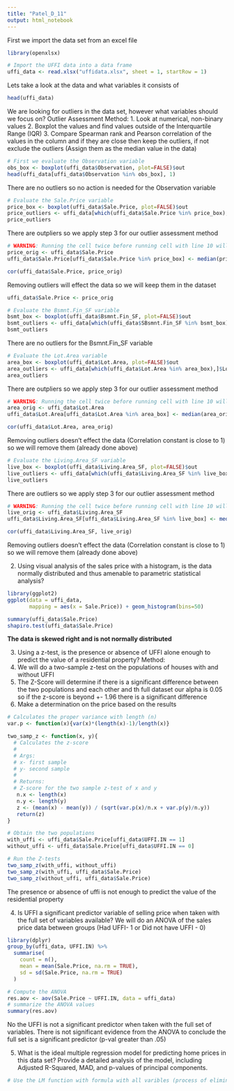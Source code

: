```yaml
---
title: "Patel_D_11"
output: html_notebook
---
```


First we import the data set from an excel file
```r
library(openxlsx)

# Import the UFFI data into a data frame
uffi_data <- read.xlsx("uffidata.xlsx", sheet = 1, startRow = 1)
```

Lets take a look at the data and what variables it consists of
```r
head(uffi_data)
```

We are looking for outliers in the data set, however what variables should we focus on?
Outlier Assessment Method:
  1. Look at numerical, non-binary values
  2. Boxplot the values and find values outside of the Interquartile Range (IQR)
  3. Compare Spearman rank and Pearson correlation of the values in the column and if they are close then keep the outliers,
     if not exclude the outliers (Assign them as the median value in the data)
```r
# First we evaluate the Observation variable
obs_box <- boxplot(uffi_data$Observation, plot=FALSE)$out
head(uffi_data[uffi_data$Observation %in% obs_box], 1)
```
There are no outliers so no action is needed for the Observation variable



```r
# Evaluate the Sale.Price variable
price_box <- boxplot(uffi_data$Sale.Price, plot=FALSE)$out
price_outliers <- uffi_data[which(uffi_data$Sale.Price %in% price_box),]
price_outliers
```
There are outpliers so we apply step 3 for our outlier assessment method
```r
# WARNING: Running the cell twice before running cell with line 10 will give an error
price_orig <- uffi_data$Sale.Price
uffi_data$Sale.Price[uffi_data$Sale.Price %in% price_box] <- median(price_orig)
```

```r
cor(uffi_data$Sale.Price, price_orig)

```
Removing outliers will effect the data so we will keep them in the dataset
```r
uffi_data$Sale.Price <- price_orig
```



```r
# Evaluate the Bsmnt.Fin_SF variable
bsmt_box <- boxplot(uffi_data$Bsmnt.Fin_SF, plot=FALSE)$out
bsmt_outliers <- uffi_data[which(uffi_data$SBsmnt.Fin_SF %in% bsmt_box),]$Bsmnt.Fin_SF
bsmt_outliers
```
There are no outliers for the Bsmnt.Fin_SF variable



```r
# Evaluate the Lot.Area variable
area_box <- boxplot(uffi_data$Lot.Area, plot=FALSE)$out
area_outliers <- uffi_data[which(uffi_data$Lot.Area %in% area_box),]$Lot.Area
area_outliers
```
There are outpliers so we apply step 3 for our outlier assessment method
```r
# WARNING: Running the cell twice before running cell with line 10 will give an error
area_orig <- uffi_data$Lot.Area
uffi_data$Lot.Area[uffi_data$Lot.Area %in% area_box] <- median(area_orig)
```

```r
cor(uffi_data$Lot.Area, area_orig)
```
Removing outliers doesn't effect the data (Correlation constant is close to 1) so we will remove them (already done above)



```r
# Evaluate the Living.Area_SF variable
live_box <- boxplot(uffi_data$Living.Area_SF, plot=FALSE)$out
live_outliers <- uffi_data[which(uffi_data$Living.Area_SF %in% live_box),]$Living.Area_SF
live_outliers
```
There are outliers so we apply step 3 for our outlier assessment method
```r
# WARNING: Running the cell twice before running cell with line 10 will give an error
live_orig <- uffi_data$Living.Area_SF
uffi_data$Living.Area_SF[uffi_data$Living.Area_SF %in% live_box] <- median(live_orig)
```

```r
cor(uffi_data$Living.Area_SF, live_orig)
```
Removing outliers doesn't effect the data (Correlation constant is close to 1) so we will remove them (already done above)


2. Using visual analysis of the sales price with a histogram, is the data normally distributed and thus amenable to parametric statistical analysis?
```r
library(ggplot2)
ggplot(data = uffi_data, 
       mapping = aes(x = Sale.Price)) + geom_histogram(bins=50)

```
```r
summary(uffi_data$Sale.Price)
shapiro.test(uffi_data$Sale.Price)
```
**The data is skewed right and is not normally distributed**

3. Using a z-test, is the presence or absence of UFFI alone enough to predict the value of a residential property?
Method:
1. We will do a two-sample z-test on the populations of houses with and without UFFI 
2. The Z-Score will determine if there is a significant difference between the two populations and each other and th full dataset
   our alpha is 0.05 so if the z-score is  beyond +- 1.96 there is a significant difference
3. Make a determination on the price based on the results
```r
# Calculates the proper variance with length (n)
var.p <- function(x){var(x)*(length(x)-1)/length(x)}

two_samp_z <- function(x, y){
  # Calculates the z-score
  #
  # Args:
  # x- first sample
  # y- second sample
  #
  # Returns:
  # Z-score for the two sample z-test of x and y 
   n.x <- length(x)
   n.y <- length(y)
   z <- (mean(x) - mean(y)) / (sqrt(var.p(x)/n.x + var.p(y)/n.y))
   return(z)
}
```

```r
# Obtain the two populations
with_uffi <- uffi_data$Sale.Price[uffi_data$UFFI.IN == 1]
without_uffi <- uffi_data$Sale.Price[uffi_data$UFFI.IN == 0]

# Run the Z-tests
two_samp_z(with_uffi, without_uffi)
two_samp_z(with_uffi, uffi_data$Sale.Price)
two_samp_z(without_uffi, uffi_data$Sale.Price)
```
The presence or absence of uffi is not enough to predict the value of the residential property

4. Is UFFI a significant predictor variable of selling price when taken with the full set of variables available?
We will do an ANOVA of the sales price data between groups (Had UFFI- 1 or Did not have UFFI - 0)
```r
library(dplyr)
group_by(uffi_data, UFFI.IN) %>%
  summarise(
    count = n(),
    mean = mean(Sale.Price, na.rm = TRUE),
    sd = sd(Sale.Price, na.rm = TRUE)
  )

```
```r
# Compute the ANOVA
res.aov <- aov(Sale.Price ~ UFFI.IN, data = uffi_data)
# summarize the ANOVA values
summary(res.aov)
```

No the UFFI is not a significant predictor when taken with the full set of variables. There is not significant evidence
from the ANOVA to conclude the full set is a significant predictor (p-val greater than .05)


5. What is the ideal multiple regression model for predicting home prices in this data set? Provide a detailed analysis of the         model, including Adjusted R-Squared, MAD, and p-values of principal components.
```r
# Use the LM function with formula with all varibles (process of elimination)
```


